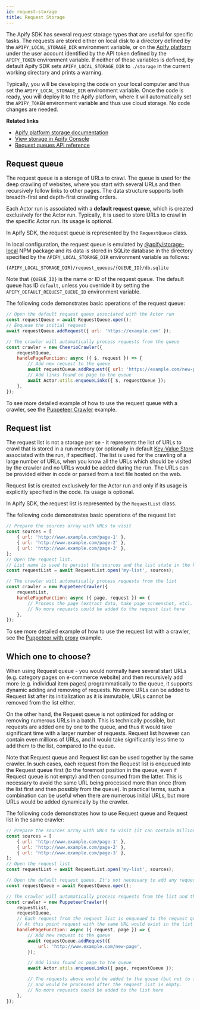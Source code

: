 ```yaml
---
id: request-storage
title: Request Storage
---
```



The Apify SDK has several request storage types that are useful for specific tasks. The requests are stored either on local disk to a directory defined by the
`APIFY_LOCAL_STORAGE_DIR` environment variable, or on the [Apify platform](/docs/guides/apify-platform) under the user account identified by the API token defined by the `APIFY_TOKEN` environment variable. If neither of these variables is defined, by default Apify SDK sets `APIFY_LOCAL_STORAGE_DIR` to `./storage` in the current working directory and prints a warning.

Typically, you will be developing the code on your local computer and thus set the `APIFY_LOCAL_STORAGE_DIR` environment variable. Once the code is ready, you will deploy it to the Apify platform, where it will automatically set the `APIFY_TOKEN` environment variable and thus use cloud storage. No code changes are needed.

**Related links**

- [Apify platform storage documentation](https://docs.apify.com/storage)
- [View storage in Apify Console](https://console.apify.com/storage)
- [Request queues API reference](https://docs.apify.com/api/v2#/reference/request-queues)

## Request queue

The request queue is a storage of URLs to crawl. The queue is used for the deep crawling of websites, where you start with several URLs and then recursively follow links to other pages. The data structure supports both breadth-first and depth-first crawling orders.

Each Actor run is associated with a **default request queue**, which is created exclusively for the Actor run. Typically, it is used to store URLs to crawl in the specific Actor run. Its usage is optional.

In Apify SDK, the request queue is represented by the <ApiLink to="apify/class/RequestQueue">`RequestQueue`</ApiLink> class.

In local configuration, the request queue is emulated by [@apify/storage-local](https://github.com/apify/apify-storage-local-js) NPM package and its data is stored in SQLite database in the directory specified by the `APIFY_LOCAL_STORAGE_DIR` environment variable as follows:

```
{APIFY_LOCAL_STORAGE_DIR}/request_queues/{QUEUE_ID}/db.sqlite
```

Note that `{QUEUE_ID}` is the name or ID of the request queue. The default queue has ID `default`, unless you override it by setting the `APIFY_DEFAULT_REQUEST_QUEUE_ID` environment variable.

The following code demonstrates basic operations of the request queue:

```javascript
// Open the default request queue associated with the Actor run
const requestQueue = await RequestQueue.open();
// Enqueue the initial request
await requestQueue.addRequest({ url: 'https://example.com' });

// The crawler will automatically process requests from the queue
const crawler = new CheerioCrawler({
    requestQueue,
    handlePageFunction: async ({ $, request }) => {
        // Add new request to the queue
        await requestQueue.addRequest({ url: 'https://example.com/new-page' });
        // Add links found on page to the queue
        await Actor.utils.enqueueLinks({ $, requestQueue });
    },
});
```

To see more detailed example of how to use the request queue with a crawler, see the [Puppeteer Crawler](/docs/examples/puppeteer-crawler) example.

## Request list

The request list is not a storage per se - it represents the list of URLs to crawl that is stored in a run memory (or optionally in default [Key-Value Store](../guides/result-storage#key-value-store) associated with the run, if specified). The list is used for the crawling of a large number of URLs, when you know all the URLs which should be visited by the crawler and no URLs would be added during the run. The URLs can be provided either in code or parsed from a text file hosted on the web.

Request list is created exclusively for the Actor run and only if its usage is explicitly specified in the code. Its usage is optional.

In Apify SDK, the request list is represented by the <CrawleeApiLink to="core/class/RequestList">`RequestList`</CrawleeApiLink> class.

The following code demonstrates basic operations of the request list:

```javascript
// Prepare the sources array with URLs to visit
const sources = [
    { url: 'http://www.example.com/page-1' },
    { url: 'http://www.example.com/page-2' },
    { url: 'http://www.example.com/page-3' },
];
// Open the request list.
// List name is used to persist the sources and the list state in the key-value store
const requestList = await RequestList.open('my-list', sources);

// The crawler will automatically process requests from the list
const crawler = new PuppeteerCrawler({
    requestList,
    handlePageFunction: async ({ page, request }) => {
        // Process the page (extract data, take page screenshot, etc).
        // No more requests could be added to the request list here
    },
});
```

To see more detailed example of how to use the request list with a crawler, see the [Puppeteer with proxy](/docs/examples/puppeteer-with-proxy) example.

## Which one to choose?

When using Request queue - you would normally have several start URLs (e.g. category pages on e-commerce website) and then recursively add more (e.g. individual item pages) programmatically to the queue, it supports dynamic adding and removing of requests. No more URLs can be added to Request list after its initialization as it is immutable, URLs cannot be removed from the list either.

On the other hand, the Request queue is not optimized for adding or removing numerous URLs in a batch. This is technically possible, but requests are added one by one to the queue, and thus it would take significant time with a larger number of requests. Request list however can contain even millions of URLs, and it would take significantly less time to add them to the list, compared to the queue.

Note that Request queue and Request list can be used together by the same crawler.
In such cases, each request from the Request list is enqueued into the Request queue first (to the foremost position in the queue, even if Request queue is not empty) and then consumed from the latter.
This is necessary to avoid the same URL being processed more than once (from the list first and then possibly from the queue).
In practical terms, such a combination can be useful when there are numerous initial URLs, but more URLs would be added dynamically by the crawler.

The following code demonstrates how to use Request queue and Request list in the same crawler:

```javascript
// Prepare the sources array with URLs to visit (it can contain millions of URLs)
const sources = [
    { url: 'http://www.example.com/page-1' },
    { url: 'http://www.example.com/page-2' },
    { url: 'http://www.example.com/page-3' },
];
// Open the request list
const requestList = await RequestList.open('my-list', sources);

// Open the default request queue. It's not necessary to add any requests to the queue
const requestQueue = await RequestQueue.open();

// The crawler will automatically process requests from the list and the queue
const crawler = new PuppeteerCrawler({
    requestList,
    requestQueue,
    // Each request from the request list is enqueued to the request queue one by one.
    // At this point request with the same URL would exist in the list and the queue
    handlePageFunction: async ({ request, page }) => {
        // Add new request to the queue
        await requestQueue.addRequest({
            url: 'http://www.example.com/new-page',
        });

        // Add links found on page to the queue
        await Actor.utils.enqueueLinks({ page, requestQueue });

        // The requests above would be added to the queue (but not to the list)
        // and would be processed after the request list is empty.
        // No more requests could be added to the list here
    },
});
```
